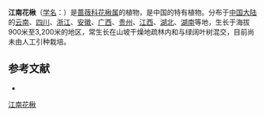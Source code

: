 {{Speciesbox
| name = 江南花楸
| status = 
| status_system = 
| image =
| genus = Sorbus
| species = hemsleyi
| authority = (Schneid.) Rehd.
}}

'''江南花楸'''（[[学名|学名]]：{{lang|la|''Sorbus hemsleyi''}}）是[[蔷薇科|蔷薇科]][[花楸属|花楸属]]的植物，是中国的特有植物。分布于[[中国大陆|中国大陆]]的[[云南|云南]]、[[四川|四川]]、[[浙江|浙江]]、[[安徽|安徽]]、[[广西|广西]]、[[贵州|贵州]]、[[江西|江西]]、[[湖北|湖北]]、[[湖南|湖南]]等地，生长于海拔900米至3,200米的地区，常生长在山坡干燥地疏林内和与绿阔叶树混交，目前尚未由人工引种栽培。

== 参考文献 ==
<div class="references-small">
* {{cite web| url =http://www.bioinfo.cn/db05/KmzwSpecies.php?action=view&id=19546| title =江南花楸| work =《中国高等植物数据库全库》| publisher =中国科学院微生物研究所| author =昆明植物研究所| accessdate =2009-02-25| deadurl =yes| archiveurl =https://web.archive.org/web/20160305044508/http://www.bioinfo.cn/db05/KmzwSpecies.php?action=view&id=19546| archivedate =2016-03-05}}
</div>
{{Taxonbar|from=Q11133851}}

[[Category:花楸属|江南花楸]]


{{植物小作品}}